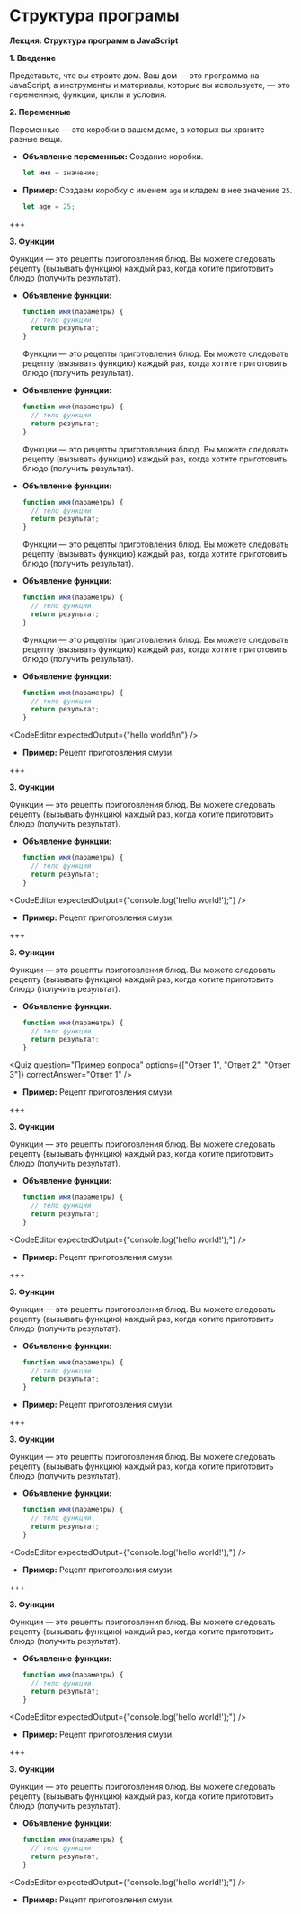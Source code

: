 # Структура програмы

**Лекция: Структура программ в JavaScript**

**1. Введение**

Представьте, что вы строите дом. Ваш дом — это программа на JavaScript, а инструменты и материалы, которые вы используете, — это переменные, функции, циклы и условия.

**2. Переменные**

Переменные — это коробки в вашем доме, в которых вы храните разные вещи.

- **Объявление переменных:** Создание коробки.

  ```jsx
  let имя = значение;
  ```

- **Пример:** Создаем коробку с именем `age` и кладем в нее значение `25`.

  ```jsx
  let age = 25;
  ```

+++

**3. Функции**

Функции — это рецепты приготовления блюд. Вы можете следовать рецепту (вызывать функцию) каждый раз, когда хотите приготовить блюдо (получить результат).

- **Объявление функции:**

  ```jsx
  function имя(параметры) {
    // тело функции
    return результат;
  }
  ```

  Функции — это рецепты приготовления блюд. Вы можете следовать рецепту (вызывать функцию) каждый раз, когда хотите приготовить блюдо (получить результат).

- **Объявление функции:**

  ```jsx
  function имя(параметры) {
    // тело функции
    return результат;
  }
  ```

  Функции — это рецепты приготовления блюд. Вы можете следовать рецепту (вызывать функцию) каждый раз, когда хотите приготовить блюдо (получить результат).

- **Объявление функции:**

  ```jsx
  function имя(параметры) {
    // тело функции
    return результат;
  }
  ```

  Функции — это рецепты приготовления блюд. Вы можете следовать рецепту (вызывать функцию) каждый раз, когда хотите приготовить блюдо (получить результат).

- **Объявление функции:**

  ```jsx
  function имя(параметры) {
    // тело функции
    return результат;
  }
  ```

  Функции — это рецепты приготовления блюд. Вы можете следовать рецепту (вызывать функцию) каждый раз, когда хотите приготовить блюдо (получить результат).

- **Объявление функции:**

  ```jsx
  function имя(параметры) {
    // тело функции
    return результат;
  }
  ```

<CodeEditor expectedOutput={"hello world!\n"} />

- **Пример:** Рецепт приготовления смузи.

+++

**3. Функции**

Функции — это рецепты приготовления блюд. Вы можете следовать рецепту (вызывать функцию) каждый раз, когда хотите приготовить блюдо (получить результат).

- **Объявление функции:**

  ```jsx
  function имя(параметры) {
    // тело функции
    return результат;
  }
  ```

<CodeEditor expectedOutput={"console.log('hello world!');"} />

- **Пример:** Рецепт приготовления смузи.

+++

**3. Функции**

Функции — это рецепты приготовления блюд. Вы можете следовать рецепту (вызывать функцию) каждый раз, когда хотите приготовить блюдо (получить результат).

- **Объявление функции:**

  ```jsx
  function имя(параметры) {
    // тело функции
    return результат;
  }
  ```

<Quiz
  question="Пример вопроса"
  options={["Ответ 1", "Ответ 2", "Ответ 3"]}
  correctAnswer="Ответ 1"
/>

- **Пример:** Рецепт приготовления смузи.

+++

**3. Функции**

Функции — это рецепты приготовления блюд. Вы можете следовать рецепту (вызывать функцию) каждый раз, когда хотите приготовить блюдо (получить результат).

- **Объявление функции:**

  ```jsx
  function имя(параметры) {
    // тело функции
    return результат;
  }
  ```

<CodeEditor expectedOutput={"console.log('hello world!');"} />

- **Пример:** Рецепт приготовления смузи.

+++

**3. Функции**

Функции — это рецепты приготовления блюд. Вы можете следовать рецепту (вызывать функцию) каждый раз, когда хотите приготовить блюдо (получить результат).

- **Объявление функции:**

  ```jsx
  function имя(параметры) {
    // тело функции
    return результат;
  }
  ```

<Next />

- **Пример:** Рецепт приготовления смузи.

+++

**3. Функции**

Функции — это рецепты приготовления блюд. Вы можете следовать рецепту (вызывать функцию) каждый раз, когда хотите приготовить блюдо (получить результат).

- **Объявление функции:**

  ```jsx
  function имя(параметры) {
    // тело функции
    return результат;
  }
  ```

<CodeEditor expectedOutput={"console.log('hello world!');"} />

- **Пример:** Рецепт приготовления смузи.

+++

**3. Функции**

Функции — это рецепты приготовления блюд. Вы можете следовать рецепту (вызывать функцию) каждый раз, когда хотите приготовить блюдо (получить результат).

- **Объявление функции:**

  ```jsx
  function имя(параметры) {
    // тело функции
    return результат;
  }
  ```

<CodeEditor expectedOutput={"console.log('hello world!');"} />

- **Пример:** Рецепт приготовления смузи.

+++

**3. Функции**

Функции — это рецепты приготовления блюд. Вы можете следовать рецепту (вызывать функцию) каждый раз, когда хотите приготовить блюдо (получить результат).

- **Объявление функции:**

  ```jsx
  function имя(параметры) {
    // тело функции
    return результат;
  }
  ```

<CodeEditor expectedOutput={"console.log('hello world!');"} />

- **Пример:** Рецепт приготовления смузи.
